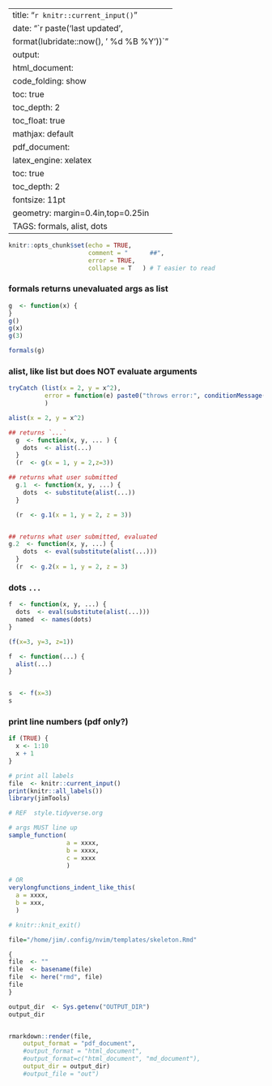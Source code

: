 
---
title: "`r knitr::current_input()`"
date: "`r paste('last updated', 
    format(lubridate::now(), ' %d %B %Y'))`"
output:   
  html_document:  
        code_folding: show
        toc: true 
        toc_depth: 2
        toc_float: true
        mathjax: default
  pdf_document:   
    latex_engine: xelatex  
    toc: true
    toc_depth:  2   
fontsize: 11pt   
geometry: margin=0.4in,top=0.25in   
TAGS:  formals, alist, dots 
---


```r
knitr::opts_chunk$set(echo = TRUE,
                      comment = "      ##",
                      error = TRUE,
                      collapse = T   ) # T easier to read
```

### formals returns unevaluated args as list 
```r
g  <- function(x) {
}
g()
g(x)
g(3)

formals(g)
```

### alist, like list but does NOT evaluate arguments
```r
tryCatch (list(x = 2, y = x^2),
          error = function(e) paste0("throws error:", conditionMessage(e))
          )

alist(x = 2, y = x^2)

```

```r


## returns `...` 
  g  <- function(x, y, ... ) {
    dots  <- alist(...)
  }
  (r  <- g(x = 1, y = 2,z=3))

## returns what user submitted
  g.1  <- function(x, y, ...) {
    dots  <- substitute(alist(...))
  }

  (r  <- g.1(x = 1, y = 2, z = 3))


## returns what user submitted, evaluated
g.2  <- function(x, y, ...) {
    dots  <- eval(substitute(alist(...)))
  }
  (r  <- g.2(x = 1, y = 2, z = 3)

```
### dots `...`
```r
f  <- function(x, y, ...) {
  dots  <- eval(substitute(alist(...)))
  named  <- names(dots)
}

(f(x=3, y=3, z=1))

f  <- function(...) {
  alist(...)
}


s  <- f(x=3)
s
```



### print line numbers (pdf only?)
```r
if (TRUE) {
  x <- 1:10
  x + 1
}
```

```r
# print all labels
file  <- knitr::current_input() 
print(knitr::all_labels())
library(jimTools)
``` 

```r
# REF  style.tidyverse.org

# args MUST line up
sample_function(
                a = xxxx,
                b = xxxx,
                c = xxxx
                )

# OR
verylongfunctions_indent_like_this(
  a = xxxx,
  b = xxx,
  )

```

```r
# knitr::knit_exit()
```

\newpage


```r
file="/home/jim/.config/nvim/templates/skeleton.Rmd"
```

```r
{
file  <- "" 
file  <- basename(file)
file  <- here("rmd", file)
file
}

output_dir  <- Sys.getenv("OUTPUT_DIR")
output_dir


rmarkdown::render(file,
    output_format = "pdf_document",
    #output_format = "html_document",
    #output_format=c("html_document", "md_document"),
    output_dir = output_dir)
    #output_file = "out")


```
